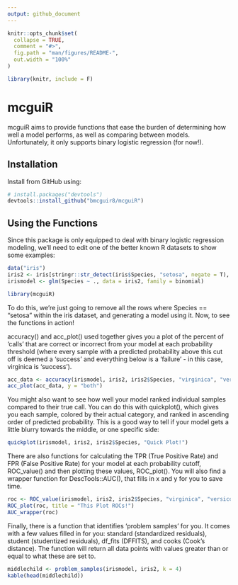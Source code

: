 ```yaml
---
output: github_document
---
```


<!-- README.md is generated from README.Rmd. Please edit that file -->

```r
knitr::opts_chunk$set(
  collapse = TRUE,
  comment = "#>",
  fig.path = "man/figures/README-",
  out.width = "100%"
)
```

```r
library(knitr, include = F)
```

# mcguiR

<!-- badges: start -->
<!-- badges: end -->

mcguiR aims to provide functions that ease the burden of determining how well a 
model performs, as well as comparing between models.  Unfortunately, it only
supports binary logistic regression (for now!).  

## Installation

Install from GitHub using:

``` r
# install.packages("devtools")
devtools::install_github("bmcguir8/mcguiR")
```
## Using the Functions

Since this package is only equipped to deal with binary logistic regression 
modeling, we'll need to edit one of the better known R datasets to show some examples:

```r
data("iris")
iris2 <- iris[stringr::str_detect(iris$Species, "setosa", negate = T), ]
irismodel <- glm(Species ~ ., data = iris2, family = binomial)

library(mcguiR)
```

To do this, we're just going to remove all the rows where Species == "setosa" within the iris dataset, and generating a model using it.
Now, to see the functions in action!

accuracy() and acc_plot() used together gives you a plot of the percent of 'calls' that are correct or incorrect from your model at each probability threshold (where every sample with a predicted probability above this cut off is deemed a 'success' and everything below is a 'failure' - in this case, virginica is 'success').
```r
acc_data <- accuracy(irismodel, iris2, iris2$Species, "virginica", "versicolor")
acc_plot(acc_data, y = "both")
```

You might also want to see how well your model ranked individual samples compared to their true call.  You can do this with quickplot(), which gives you each sample, colored by their actual category, and ranked in ascending order of predicted probability.  This is a good way to tell if your model gets a little blurry towards the middle, or one specific side:

```r
quickplot(irismodel, iris2, iris2$Species, "Quick Plot!")
```

There are also functions for calculating the TPR (True Positive Rate) and FPR (False Positive Rate) for your model at each probability cutoff, ROC_value() and then plotting these values, ROC_plot().  You will also find a wrapper function for DescTools::AUC(), that fills in x and y for you to save time.

```r
roc <- ROC_value(irismodel, iris2, iris2$Species, "virginica", "versicolor")
ROC_plot(roc, title = "This Plot ROCs!")
AUC_wrapper(roc)
```

Finally, there is a function that identifies 'problem samples' for you. It comes with a few values filled in for you: standard (standardized residuals), student (studentized residuals), df_fits (DFFITS), and cooks (Cook's distance).  The function will return all data points with values greater than or equal to what these are set to.

```r
middlechild <- problem_samples(irismodel, iris2, k = 4)
kable(head(middlechild))
```
